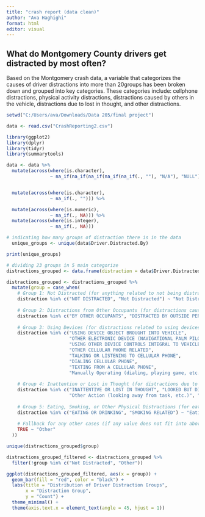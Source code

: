 ---
title: "crash report (data clean)"
author: "Ava Haghighi"
format: html
editor: visual
---

## What do Montgomery County drivers get distracted by most often?

Based on the Montgomery crash data, a variable that categorizes the causes of driver distractions into more than 20groups has been broken down and grouped into key categories. These categories include: cellphone distractions, physical activity distractions, distractions caused by others in the vehicle, distractions due to lost in thought, and other distractions.

```{r importing data }
setwd("C:/Users/ava/Downloads/Data 205/final project")
```

```{r}
data <- read.csv("CrashReporting2.csv")
```

```{r loading librarys}
library(ggplot2)
library(dplyr)
library(tidyr)
library(summarytools)
```

```{r cleaning data}
data <- data %>%
  mutate(across(where(is.character), 
                ~ na_if(na_if(na_if(na_if(na_if(., ""), "N/A"), "NULL"), "Unknown"), "UNKNOWN"))) %>%


  mutate(across(where(is.character), 
                ~ na_if(., ""))) %>%

  mutate(across(where(is.numeric), 
                ~ na_if(., NA))) %>%
  mutate(across(where(is.integer), 
                ~ na_if(., NA)))

```


```{r}
# indicating how many groups of distraction there is in the data 
  unique_groups <- unique(data$Driver.Distracted.By)

print(unique_groups)
```


```{r Distraction grouped }
# dividing 23 groups in 5 main categorize 
distractions_grouped <- data.frame(distraction = data$Driver.Distracted.By, stringsAsFactors = FALSE)

distractions_grouped <- distractions_grouped %>%
  mutate(group = case_when(
    # Group 1: Not Distracted (for anything related to not being distracted)
    distraction %in% c("NOT DISTRACTED", "Not Distracted") ~ "Not Distracted",
    
    # Group 2: Distractions from Other Occupants (for distractions caused by other people in the vehicle)
    distraction %in% c("BY OTHER OCCUPANTS", "DISTRACTED BY OUTSIDE PERSON OBJECT OR EVENT", "BY MOVING OBJECT IN VEHICLE") ~ "Distractions from Other Occupants",
    
    # Group 3: Using Devices (for distractions related to using devices like phones, navigation systems, etc.)
    distraction %in% c("USING DEVICE OBJECT BROUGHT INTO VEHICLE", 
                       "OTHER ELECTRONIC DEVICE (NAVIGATIONAL PALM PILOT)", 
                       "USING OTHER DEVICE CONTROLS INTEGRAL TO VEHICLE", 
                       "OTHER CELLULAR PHONE RELATED", 
                       "TALKING OR LISTENING TO CELLULAR PHONE", 
                       "DIALING CELLULAR PHONE", 
                       "TEXTING FROM A CELLULAR PHONE", 
                       "Manually Operating (dialing, playing game, etc.)") ~ "Using Devices",
    
    # Group 4: Inattention or Lost in Thought (for distractions due to inattention or thinking)
    distraction %in% c("INATTENTIVE OR LOST IN THOUGHT", "LOOKED BUT DID NOT SEE", 
                       "Other Action (looking away from task, etc.)", "Talking/listening") ~ "Inattention or Lost in Thought",
    
    # Group 5: Eating, Smoking, or Other Physical Distractions (for eating, smoking, or other actions)
    distraction %in% c("EATING OR DRINKING", "SMOKING RELATED") ~ "Eating, Smoking, or Other Physical Distractions",
    
    # Fallback for any other cases (if any value does not fit into above categories)
    TRUE ~ "Other"
  ))
```

```{r}
unique(distractions_grouped$group)
```


```{r}
distractions_grouped_filtered <- distractions_grouped %>%
  filter(!group %in% c("Not Distracted", "Other"))
```

```{r}
ggplot(distractions_grouped_filtered, aes(x = group)) + 
  geom_bar(fill = "red", color = "black") +
  labs(title = "Distribution of Driver Distraction Groups",
       x = "Distraction Group",
       y = "Count") +
  theme_minimal() +
  theme(axis.text.x = element_text(angle = 45, hjust = 1)) 
```

